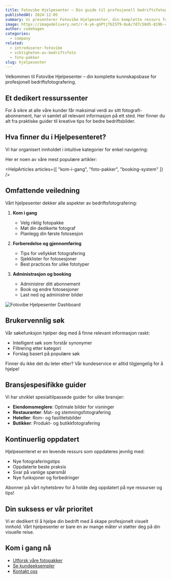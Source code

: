 ```yaml
---
title: Fotovibe Hjelpesenter – Din guide til profesjonell bedriftsfotografering
publishedAt: 2024-12-05
summary: Vi presenterer Fotovibe Hjelpesenter, din komplette ressurs for å få mest mulig ut av din bedriftsfotografering på abonnement.
image: https://imagedelivery.net/r-6-yk-gGPtjfbIST9-8uA/7d7c50d5-819b-4751-3869-09facbcdfb00/public
author: codehagen
categories:
  - company
related:
  - introduserer-fotovibe
  - viktigheten-av-bedriftsfoto
  - foto-pakker
slug: hjelpesenter
---
```


Velkommen til Fotovibe Hjelpesenter – din komplette kunnskapsbase for profesjonell bedriftsfotografering.

## Et dedikert ressurssenter

For å sikre at alle våre kunder får maksimal verdi av sitt fotografi-abonnement, har vi samlet all relevant informasjon på ett sted. Her finner du alt fra praktiske guider til kreative tips for bedre bedriftsbilder.

## Hva finner du i Hjelpesenteret?

Vi har organisert innholdet i intuitive kategorier for enkel navigering:

<HelpCategories />

Her er noen av våre mest populære artikler:

<HelpArticles
  articles={[
    "kom-i-gang",
    "foto-pakker",
    "booking-system"
  ]}
/>

## Omfattende veiledning

Vårt hjelpesenter dekker alle aspekter av bedriftsfotografering:

1. **Kom i gang**
   - Velg riktig fotopakke
   - Møt din dedikerte fotograf
   - Planlegg din første fotosesjon

2. **Forberedelse og gjennomføring**
   - Tips for vellykket fotografering
   - Sjekklister for fotosesjoner
   - Best practices for ulike fototyper

3. **Administrasjon og booking**
   - Administrer ditt abonnement
   - Book og endre fotosesjoner
   - Last ned og administrer bilder

<Image
  alt="Fotovibe Hjelpesenter Dashboard"
  src="https://imagedelivery.net/r-6-yk-gGPtjfbIST9-8uA/help-center-dashboard/public"
  width={1200}
  height={600}
/>

## Brukervennlig søk

Vår søkefunksjon hjelper deg med å finne relevant informasjon raskt:
- Intelligent søk som forstår synonymer
- Filtrering etter kategori
- Forslag basert på populære søk

<Note variant="info">
  Finner du ikke det du leter etter? Vår kundeservice er alltid tilgjengelig for å hjelpe!
</Note>

## Bransjespesifikke guider

Vi har utviklet spesialtilpassede guider for ulike bransjer:

- **Eiendomsmeglere**: Optimale bilder for visninger
- **Restauranter**: Mat- og stemningsfotografering
- **Hoteller**: Rom- og fasilitetsbilder
- **Butikker**: Produkt- og butikkfotografering

## Kontinuerlig oppdatert

Hjelpesenteret er en levende ressurs som oppdateres jevnlig med:
- Nye fotograferingstips
- Oppdaterte beste praksis
- Svar på vanlige spørsmål
- Nye funksjoner og forbedringer

<Note variant="success">
  Abonner på vårt nyhetsbrev for å holde deg oppdatert på nye ressurser og tips!
</Note>

## Din suksess er vår prioritet

Vi er dedikert til å hjelpe din bedrift med å skape profesjonelt visuelt innhold. Vårt hjelpesenter er bare én av mange måter vi støtter deg på din visuelle reise.

<Quote
  author="Christer Hagen"
  authorSrc="https://imagedelivery.net/r-6-yk-gGPtjfbIST9-8uA/addc4b60-4c8f-47d7-10ab-6f9048432500/public"
  title="Daglig Leder"
  company="Fotovibe"
  companySrc="https://imagedelivery.net/r-6-yk-gGPtjfbIST9-8uA/fotovibe-logo/public"
  text="Vi har bygget dette hjelpesenteret basert på tilbakemeldinger fra våre kunder. Det er et levende dokument som kontinuerlig forbedres for å møte deres behov."
/>

## Kom i gang nå

- [Utforsk våre fotopakker](/)
- [Se kundeeksempler](/customers)
- [Kontakt oss](/sign-up)